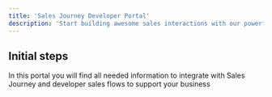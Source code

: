 ```yaml
---
title: 'Sales Journey Developer Portal'
description: 'Start building awesome sales interactions with our powerful API Layer'
---
```


## Initial steps

In this portal you will find all needed information to integrate with Sales Journey and developer sales flows to support your business